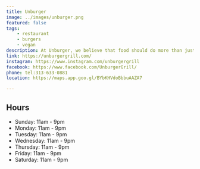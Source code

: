 ```yaml
---
title: Unburger
image: ../images/unburger.png
featured: false
tags:
    - restaurant
    - burgers
    - vegan
description: At Unburger, we believe that food should do more than just fill you up—it should make you feel good inside and out. That’s why we’ve crafted a menu that’s full of flavorful, plant-based options that nourish your body and delight your taste buds. From our mouthwatering burgers to our refreshing dairy-free shakes, every item is made with care, using the finest ingredients. Our commitment to quality, sustainability, and health means you can enjoy your favorite comfort foods guilt-free. So go ahead, take a bite, and feel good about the food you love.
link: https://unburgergrill.com/
instagram: https://www.instagram.com/unburgergrill
facebook: https://www.facebook.com/UnburgerGrill/
phone: tel:313-633-0881
location: https://maps.app.goo.gl/BYbKHVdoBbbuAAZA7

---
```


## Hours

- Sunday: 11am - 9pm
- Monday: 11am - 9pm
- Tuesday: 11am - 9pm
- Wednesday: 11am - 9pm
- Thursday: 11am - 9pm
- Friday: 11am - 9pm
- Saturday: 11am - 9pm